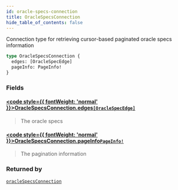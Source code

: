 ```yaml
---
id: oracle-specs-connection
title: OracleSpecsConnection
hide_table_of_contents: false
---
```








Connection type for retrieving cursor-based paginated oracle specs information

```graphql
type OracleSpecsConnection {
  edges: [OracleSpecEdge]
  pageInfo: PageInfo!
}
```


### Fields

#### [<code style={{ fontWeight: 'normal' }}>OracleSpecsConnection.<b>edges</b></code>](#)<Bullet />[`[OracleSpecEdge]`](/testnet/api/graphql/objects/oracle-spec-edge) <Badge class="secondary" text="list"/> <Badge class="secondary" text="object"/>
> The oracle specs
> 

#### [<code style={{ fontWeight: 'normal' }}>OracleSpecsConnection.<b>pageInfo</b></code>](#)<Bullet />[`PageInfo!`](/testnet/api/graphql/objects/page-info) <Badge class="secondary" text="non-null"/> <Badge class="secondary" text="object"/>
> The pagination information
> 



### Returned by

[`oracleSpecsConnection`](/testnet/api/graphql/queries/oracle-specs-connection)  <Badge class="secondary" text="query"/>




